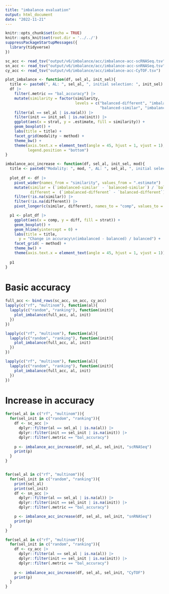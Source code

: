 ```yaml
---
title: "imbalance evaluation"
output: html_document
date: "2022-11-21"
---
```


```r
knitr::opts_chunk$set(echo = TRUE)
knitr::opts_knit$set(root.dir = '../../')
suppressPackageStartupMessages({
  library(tidyverse)
})
```


```r
sc_acc <- read_tsv("output/v6/imbalance/acc/imbalance-acc-scRNASeq.tsv")
sn_acc <- read_tsv("output/v6/imbalance/acc/imbalance-acc-snRNASeq.tsv")
cy_acc <- read_tsv("output/v6/imbalance/acc/imbalance-acc-CyTOF.tsv")

plot_imbalance <- function(df, sel_al, init_sel){
  title <- paste0(", AL: ", sel_al, ", initial selection: ", init_sel)
  df |> 
    filter(.metric == "bal_accuracy") |> 
    mutate(similarity = factor(similarity,
                               levels = c("balanced-different", "imbalanced-different",
                                          "balanced-similar", "imbalanced-similar"))) |> 
    filter(al == sel_al | is.na(al)) |> 
    filter(init == init_sel | is.na(init)) |> 
    ggplot(aes(x = strat, y = .estimate, fill = similarity)) +
    geom_boxplot() +
    labs(title = title) +
    facet_grid(modality ~ method) +
    theme_bw() +
    theme(axis.text.x = element_text(angle = 45, hjust = 1, vjust = 1),
          legend.position = "bottom")
}

imbalance_acc_increase <- function(df, sel_al, init_sel, mod){
  title <- paste0("Modality: ", mod, ", AL: ", sel_al, ", initial selection: ", init_sel)
  
  plot_df <- df |> 
    pivot_wider(names_from = "similarity", values_from = ".estimate") |> 
    mutate(similar = (`imbalanced-similar` - `balanced-similar`) / `balanced-similar`,
           different =  (`imbalanced-different` - `balanced-different`) / `balanced-different`) |> 
    filter(!is.na(similar)) |> 
    filter(!is.na(different)) |> 
    pivot_longer(c(similar, different), names_to = "comp", values_to = "diff")

  p1 <- plot_df |> 
    ggplot(aes(x = comp, y = diff, fill = strat)) +
    geom_boxplot() +
    geom_hline(yintercept = 0) +
    labs(title = title, 
      y = "Change in accuracy\n(imbalanced - balanced) / balanced") +
    facet_grid( ~ method) +
    theme_bw() +
    theme(axis.text.x = element_text(angle = 45, hjust = 1, vjust = 1))
  
  p1
}
```



# Basic accuracy
```r
full_acc <- bind_rows(sc_acc, sn_acc, cy_acc)
lapply(c("rf", "multinom"), function(al){
  lapply(c("random", "ranking"), function(init){
    plot_imbalance(full_acc, al, init)
  })
})

lapply(c("rf", "multinom"), function(al){
  lapply(c("random", "ranking"), function(init){
    plot_imbalance(full_acc, al, init)
  })
})

lapply(c("rf", "multinom"), function(al){
  lapply(c("random", "ranking"), function(init){
    plot_imbalance(full_acc, al, init)
  })
})
```



# Increase in accuracy
```r
for(sel_al in c("rf", "multinom")){
  for(sel_init in c("random", "ranking")){
    df <- sc_acc |> 
      dplyr::filter(al == sel_al | is.na(al)) |> 
      dplyr::filter(init == sel_init | is.na(init)) |> 
      dplyr::filter(.metric == "bal_accuracy")
    
    p <- imbalance_acc_increase(df, sel_al, sel_init, "scRNASeq")
    print(p)
  }
}


for(sel_al in c("rf", "multinom")){
  for(sel_init in c("random", "ranking")){
    print(sel_al)
    print(sel_init)
    df <- sn_acc |>
      dplyr::filter(al == sel_al | is.na(al)) |>
      dplyr::filter(init == sel_init | is.na(init)) |>
      dplyr::filter(.metric == "bal_accuracy")

    p <- imbalance_acc_increase(df, sel_al, sel_init, "snRNASeq")
    print(p)
  }
}

for(sel_al in c("rf", "multinom")){
  for(sel_init in c("random", "ranking")){
    df <- cy_acc |> 
      dplyr::filter(al == sel_al | is.na(al)) |> 
      dplyr::filter(init == sel_init | is.na(init)) |> 
      dplyr::filter(.metric == "bal_accuracy")
    
    p <- imbalance_acc_increase(df, sel_al, sel_init, "CyTOF")
    print(p)
  }
}
```


